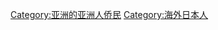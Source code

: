 {{Portal|亚洲}}
{{Portal|日本}}
{{Seealso|日本侨民}}

[[Category:亚洲的亚洲人侨民|Category:亚洲的亚洲人侨民]]
[[Category:海外日本人|Category:海外日本人]]